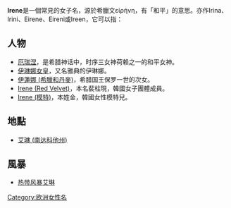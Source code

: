 '''Irene'''是一個常見的女子名，源於希臘文εἰρήνη，有「和平」的意思。亦作Irina、Irini、Eirene、Eireni或Ireen，它可以指：

==人物==
*[[厄瑞涅|厄瑞涅]]，是希腊神话中，时序三女神荷赖之一的和平女神。
*[[伊琳娜女皇|伊琳娜女皇]]，又名雅典的伊琳娜。
*[[伊蓮娜_(希臘和丹麥)|伊蓮娜 (希臘和丹麥)]]，希腊国王保罗一世的次女。
*[[Irene_(Red_Velvet)|Irene (Red Velvet)]]，本名裴柱現，韓國女子團體成員。
*[[Irene_(模特)|Irene (模特)]]，本姓金，韓國女性模特兒。

==地點==
*[[艾琳_(南达科他州)|艾琳 (南达科他州)]]

==風暴==
*[[热带风暴艾琳|热带风暴艾琳]]

{{Disambiguation|Cat=拉丁字母人名消歧义}}
[[Category:欧洲女性名|Category:欧洲女性名]]